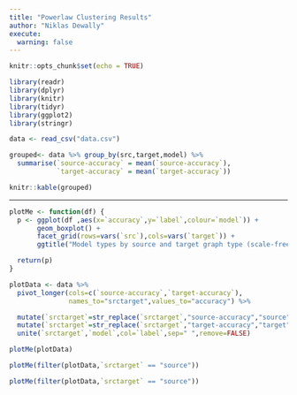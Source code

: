 ```yaml
---
title: "Powerlaw Clustering Results"
author: "Niklas Dewally"
execute:
  warning: false
---
```


```r
knitr::opts_chunk$set(echo = TRUE)
```

```r
library(readr)
library(dplyr)
library(knitr)
library(tidyr)
library(ggplot2)
library(stringr)
```

```r
data <- read_csv("data.csv")
```

```r
grouped<- data %>% group_by(src,target,model) %>% 
  summarise(`source-accuracy` = mean(`source-accuracy`),
            `target-accuracy` = mean(`target-accuracy`))

knitr::kable(grouped)
```
* * * 

```r

plotMe <- function(df) {
  p <- ggplot(df ,aes(x=`accuracy`,y=`label`,colour=`model`)) + 
       geom_boxplot() + 
       facet_grid(rows=vars(`src`),cols=vars(`target`)) +
       ggtitle("Model types by source and target graph type (scale-free).")

  return(p)
}
```


```r
plotData <- data %>%
  pivot_longer(cols=c(`source-accuracy`,`target-accuracy`),
               names_to="srctarget",values_to="accuracy") %>%

  mutate(`srctarget`=str_replace(`srctarget`,"source-accuracy","source")) %>%
  mutate(`srctarget`=str_replace(`srctarget`,"target-accuracy","target")) %>%    
  unite(`srctarget`,`model`,col=`label`,sep=" ",remove=FALSE) 

plotMe(plotData)
```
```r
plotMe(filter(plotData,`srctarget` == "source"))
```


```r
plotMe(filter(plotData,`srctarget` == "source"))
```
